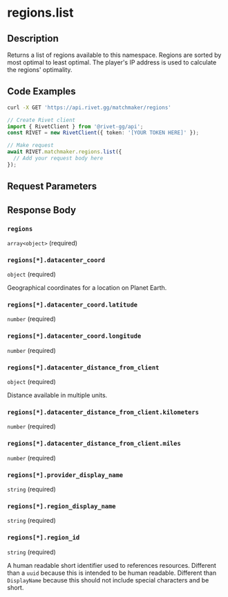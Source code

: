 

# regions.list



## Description

Returns a list of regions available to this namespace.
Regions are sorted by most optimal to least optimal. The player's IP address
is used to calculate the regions' optimality.


## Code Examples

<CodeGroup title='Request' tag='GET' label='https://api.rivet.gg/matchmaker/regions'>

```bash {{ "title": "cURL" }}
curl -X GET 'https://api.rivet.gg/matchmaker/regions'
```

```ts
// Create Rivet client
import { RivetClient } from '@rivet-gg/api';
const RIVET = new RivetClient({ token: '[YOUR TOKEN HERE]' });

// Make request
await RIVET.matchmaker.regions.list({
  // Add your request body here
});
```

</CodeGroup>


## Request Parameters


## Response Body

### `regions`

`array<object>` (required)

### `regions[*].datacenter_coord`

`object` (required)

Geographical coordinates for a location on Planet Earth.

### `regions[*].datacenter_coord.latitude`

`number` (required)

### `regions[*].datacenter_coord.longitude`

`number` (required)

### `regions[*].datacenter_distance_from_client`

`object` (required)

Distance available in multiple units.

### `regions[*].datacenter_distance_from_client.kilometers`

`number` (required)

### `regions[*].datacenter_distance_from_client.miles`

`number` (required)

### `regions[*].provider_display_name`

`string` (required)

### `regions[*].region_display_name`

`string` (required)

### `regions[*].region_id`

`string` (required)

A human readable short identifier used to references resources. Different than a `uuid` because this is intended to be human readable. Different than `DisplayName` because this should not include special characters and be short.



